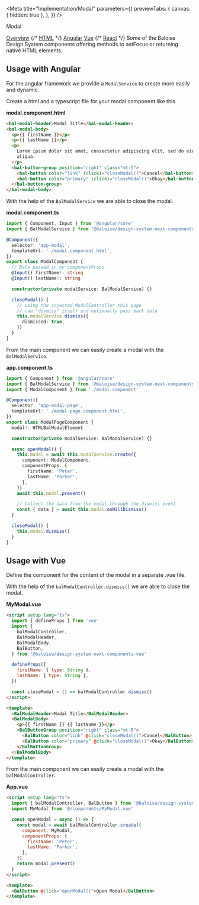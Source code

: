 
<Meta
  title="Implementation/Modal"
  parameters={{
    previewTabs: {
      canvas: { hidden: true },
    },
  }}
/>

<bal-doc-banner id="overview" subtitle="Implementation">Modal</bal-doc-banner>

<bal-doc-tabs>
  <a href="#overview">Overview</a>
  {/* <a href="#usage-with-basic-html5">HTML</a> */}
  <a href="#usage-with-angular">Angular</a>
  <a href="#usage-with-vue">Vue</a>
  {/* <a href="#usage-with-react">React</a> */}
</bal-doc-tabs>

<bal-doc-lead>
  Some of the Baloise Design System components offering methods to setFocus or returning native HTML elements.
</bal-doc-lead>

<!-- ## Usage with basic HTML5 -->

## Usage with Angular

For the angular framework we provide a `ModalService` to create more easily and dynamic.

Create a html and a typescript file for your modal component like this.

**modal.component.html**

```html
<bal-modal-header>Modal Title</bal-modal-header>
<bal-modal-body>
  <p>{{ firstName }}</p>
  <p>{{ lastName }}</p>
  <p>
    Lorem ipsum dolor sit amet, consectetur adipiscing elit, sed do eiusmod tempor incididunt ut labore et dolore magna
    aliqua.
  </p>
  <bal-button-group position="right" class="mt-5">
    <bal-button color="link" (click)="closeModal()">Cancel</bal-button>
    <bal-button color="primary" (click)="closeModal()">Okay</bal-button>
  </bal-button-group>
</bal-modal-body>
```

With the help of the `BalModalService` we are able to close the modal.

**modal.component.ts**

```typescript
import { Component, Input } from '@angular/core'
import { BalModalService } from '@baloise/design-system-next-components-angular'

@Component({
  selector: 'app-modal',
  templateUrl: './modal.component.html',
})
export class ModalComponent {
  // Data passed in by componentProps
  @Input() firstName!: string
  @Input() lastName!: string

  constructor(private modalService: BalModalService) {}

  closeModal() {
    // using the injected ModalController this page
    // can "dismiss" itself and optionally pass back data
    this.modalService.dismiss({
      dismissed: true,
    })
  }
}
```

From the main component we can easily create a modal with the `BalModalService`.

**app.component.ts**

```typescript
import { Component } from '@angular/core'
import { BalModalService } from '@baloise/design-system-next-components-angular'
import { ModalComponent } from './modal.component'

@Component({
  selector: 'app-modal-page',
  templateUrl: './modal-page.component.html',
})
export class ModalPageComponent {
  modal!: HTMLBalModalElement

  constructor(private modalService: BalModalService) {}

  async openModal() {
    this.modal = await this.modalService.create({
      component: ModalComponent,
      componentProps: {
        firstName: 'Peter',
        lastName: 'Parker',
      },
    })
    await this.modal.present()

    // Collect the data from the modal through the dismiss event
    const { data } = await this.modal.onWillDismiss()
  }

  closeModal() {
    this.modal.dismiss()
  }
}
```

## Usage with Vue

Define the component for the content of the modal in a separate .vue file.

With the help of the `balModalController.dismiss()` we are able to close the modal.

**MyModal.vue**

```html
<script setup lang="ts">
  import { defineProps } from 'vue'
  import {
    balModalController,
    BalModalHeader,
    BalModalBody,
    BalButton,
  } from '@baloise/design-system-next-components-vue'

  defineProps({
    firstName: { type: String },
    lastName: { type: String },
  })

  const closeModal = () => balModalController.dismiss()
</script>

<template>
  <BalModalHeader>Modal Title</BalModalHeader>
  <BalModalBody>
    <p>{{ firstName }} {{ lastName }}</p>
    <BalButtonGroup position="right" class="mt-5">
      <BalButton color="link" @click="closeModal()">Cancel</BalButton>
      <BalButton color="primary" @click="closeModal()">Okay</BalButton>
    </BalButtonGroup>
  </BalModalBody>
</template>
```

From the main component we can easily create a modal with the `balModalController`.

**App.vue**

```html
<script setup lang="ts">
  import { balModalController, BalButton } from '@baloise/design-system-next-components-vue'
  import MyModal from '@/components/MyModal.vue'

  const openModal = async () => {
    const modal = await balModalController.create({
      component: MyModal,
      componentProps: {
        firstName: 'Peter',
        lastName: 'Parker',
      },
    })
    return modal.present()
  }
</script>

<template>
  <BalButton @click="openModal()">Open Modal</BalButton>
</template>
```

<!-- ## Usage with React -->

<bal-doc-github link="/stories/implementation/06-modal.stories.mdx"></bal-doc-github>
